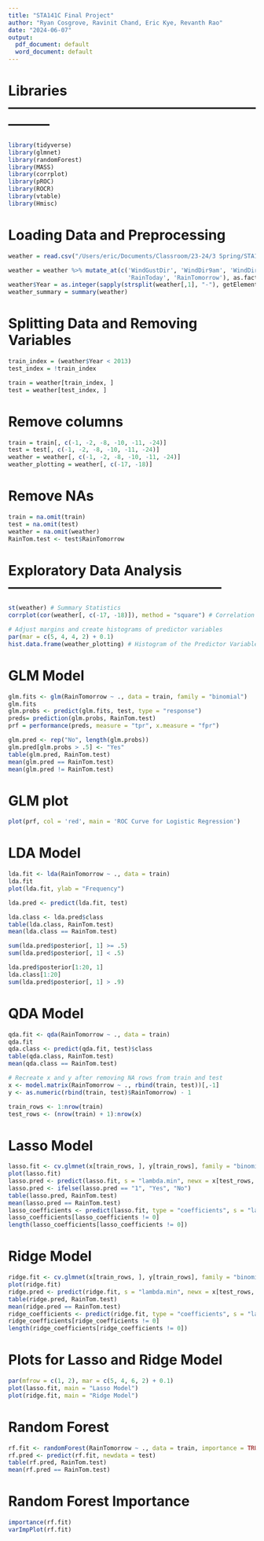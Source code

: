 ```yaml
---
title: "STA141C Final Project"
author: "Ryan Cosgrove, Ravinit Chand, Eric Kye, Revanth Rao"
date: "2024-06-07"
output:
  pdf_document: default
  word_document: default
---
```

# Libraries ---------------------------------------------------------------

```r
library(tidyverse)
library(glmnet)
library(randomForest)
library(MASS)
library(corrplot)
library(pROC)
library(ROCR)
library(vtable)
library(Hmisc)
```
# Loading Data and Preprocessing

```r
weather = read.csv("/Users/eric/Documents/Classroom/23-24/3 Spring/STA141C/Project/weatherAUS.csv") 

weather = weather %>% mutate_at(c('WindGustDir', 'WindDir9am', 'WindDir3pm', 
                                  'RainToday', 'RainTomorrow'), as.factor)
weather$Year = as.integer(sapply(strsplit(weather[,1], "-"), getElement, 1))
weather_summary = summary(weather)

```
# Splitting Data and Removing Variables
```r
train_index = (weather$Year < 2013)
test_index = !train_index

train = weather[train_index, ]
test = weather[test_index, ]

```

# Remove columns
```r
train = train[, c(-1, -2, -8, -10, -11, -24)]
test = test[, c(-1, -2, -8, -10, -11, -24)]
weather = weather[, c(-1, -2, -8, -10, -11, -24)]
weather_plotting = weather[, c(-17, -18)]

```

# Remove NAs
```r

train = na.omit(train)
test = na.omit(test)
weather = na.omit(weather)
RainTom.test <- test$RainTomorrow
```


# Exploratory Data Analysis -----------------------------------------------
```r
st(weather) # Summary Statistics
corrplot(cor(weather[, c(-17, -18)]), method = "square") # Correlation plot

# Adjust margins and create histograms of predictor variables
par(mar = c(5, 4, 4, 2) + 0.1)
hist.data.frame(weather_plotting) # Histogram of the Predictor Variables
```

# GLM Model

```r
glm.fits <- glm(RainTomorrow ~ ., data = train, family = "binomial")
glm.fits
glm.probs <- predict(glm.fits, test, type = "response")
preds= prediction(glm.probs, RainTom.test)
prf = performance(preds, measure = "tpr", x.measure = "fpr")

glm.pred <- rep("No", length(glm.probs))
glm.pred[glm.probs > .5] <- "Yes"
table(glm.pred, RainTom.test)
mean(glm.pred == RainTom.test)
mean(glm.pred != RainTom.test)
```
# GLM plot
```r
plot(prf, col = 'red', main = 'ROC Curve for Logistic Regression')
```

# LDA Model
```r

lda.fit <- lda(RainTomorrow ~ ., data = train)
lda.fit
plot(lda.fit, ylab = "Frequency")

lda.pred <- predict(lda.fit, test)

lda.class <- lda.pred$class
table(lda.class, RainTom.test)
mean(lda.class == RainTom.test)

sum(lda.pred$posterior[, 1] >= .5)
sum(lda.pred$posterior[, 1] < .5)

lda.pred$posterior[1:20, 1]
lda.class[1:20]
sum(lda.pred$posterior[, 1] > .9)
```
# QDA Model
```r
qda.fit <- qda(RainTomorrow ~ ., data = train)
qda.fit
qda.class <- predict(qda.fit, test)$class
table(qda.class, RainTom.test)
mean(qda.class == RainTom.test)

# Recreate x and y after removing NA rows from train and test
x <- model.matrix(RainTomorrow ~ ., rbind(train, test))[,-1]
y <- as.numeric(rbind(train, test)$RainTomorrow) - 1

train_rows <- 1:nrow(train)
test_rows <- (nrow(train) + 1):nrow(x)
```
# Lasso Model
```r
lasso.fit <- cv.glmnet(x[train_rows, ], y[train_rows], family = "binomial", alpha = 1)
plot(lasso.fit)
lasso.pred <- predict(lasso.fit, s = "lambda.min", newx = x[test_rows, ], type = "class")
lasso.pred <- ifelse(lasso.pred == "1", "Yes", "No")
table(lasso.pred, RainTom.test)
mean(lasso.pred == RainTom.test)
lasso_coefficients <- predict(lasso.fit, type = "coefficients", s = "lambda.min") 
lasso_coefficients[lasso_coefficients != 0]
length(lasso_coefficients[lasso_coefficients != 0])
```
# Ridge Model
```r
ridge.fit <- cv.glmnet(x[train_rows, ], y[train_rows], family = "binomial", alpha = 0)
plot(ridge.fit)
ridge.pred <- predict(ridge.fit, s = "lambda.min", newx = x[test_rows, ], type = "class")
table(ridge.pred, RainTom.test)
mean(ridge.pred == RainTom.test)
ridge_coefficients <- predict(ridge.fit, type = "coefficients", s = "lambda.min") 
ridge_coefficients[ridge_coefficients != 0]
length(ridge_coefficients[ridge_coefficients != 0])
```
# Plots for Lasso and Ridge Model 
```r
par(mfrow = c(1, 2), mar = c(5, 4, 6, 2) + 0.1)
plot(lasso.fit, main = "Lasso Model")
plot(ridge.fit, main = "Ridge Model")
```

# Random Forest
```r
rf.fit <- randomForest(RainTomorrow ~ ., data = train, importance = TRUE)
rf.pred <- predict(rf.fit, newdata = test)
table(rf.pred, RainTom.test)
mean(rf.pred == RainTom.test)
```
# Random Forest Importance
```r
importance(rf.fit)
varImpPlot(rf.fit)
```
